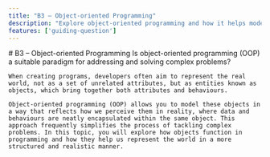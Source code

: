 ```yaml
---
title: "B3 – Object-oriented Programming"
description: "Explore object-oriented programming and how it helps model complex systems using objects that encapsulate both data and behavior."
features: ['guiding-question']
---
```




<article className="prose prose-lg prose-slate max-w-none">
    # B3 – Object-oriented Programming
    <GuidingQuestion lang="en">
    Is object-oriented programming (OOP) a suitable paradigm for addressing and solving complex problems?
    </GuidingQuestion>

    When creating programs, developers often aim to represent the real world, not as a set of unrelated attributes, but as entities known as objects, which bring together both attributes and behaviours.

    Object-oriented programming (OOP) allows you to model these objects in a way that reflects how we perceive them in reality, where data and behaviours are neatly encapsulated within the same object. This approach frequently simplifies the process of tackling complex problems. In this topic, you will explore how objects function in programming and how they help us represent the world in a more structured and realistic manner.
</article>
